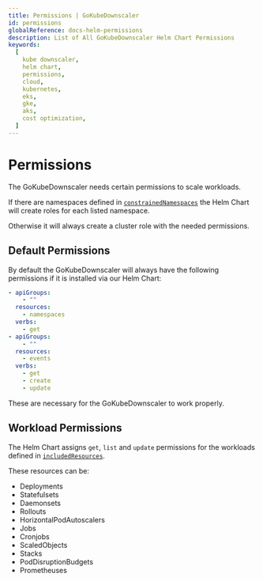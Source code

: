 ```yaml
---
title: Permissions | GoKubeDownscaler
id: permissions
globalReference: docs-helm-permissions
description: List of All GoKubeDownscaler Helm Chart Permissions
keywords:
  [
    kube downscaler,
    helm chart,
    permissions,
    cloud,
    kubernetes,
    eks,
    gke,
    aks,
    cost optimization,
  ]
---
```


# Permissions

The GoKubeDownscaler needs certain permissions to scale workloads.

If there are namespaces defined in [`constrainedNamespaces`](ref:docs-helm-constrained-namespaces)
the Helm Chart will create roles for each listed namespace.

Otherwise it will always create a cluster role with the needed permissions.

## Default Permissions

By default the GoKubeDownscaler will always have the following permissions if it is installed via our Helm Chart:

```yaml
- apiGroups:
    - ""
  resources:
    - namespaces
  verbs:
    - get
- apiGroups:
    - ""
  resources:
    - events
  verbs:
    - get
    - create
    - update
```

These are necessary for the GoKubeDownscaler to work properly.

## Workload Permissions

The Helm Chart assigns `get`, `list` and `update` permissions for the workloads defined in [`includedResources`](ref:docs-helm-included-resources).

These resources can be:

- Deployments
- Statefulsets
- Daemonsets
- Rollouts
- HorizontalPodAutoscalers
- Jobs
- Cronjobs
- ScaledObjects
- Stacks
- PodDisruptionBudgets
- Prometheuses
